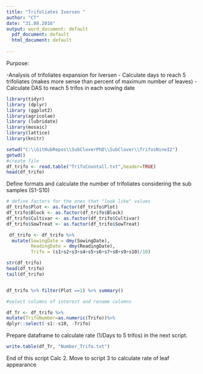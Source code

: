 ```yaml
---
title: "Trifoliates Iversen "
author: "CT"
date: "31.08.2016"
output: word_document: default
  pdf_document: default
  html_document: default
  
---
```


Purpose:

-Analysis of trifoliates expansion for Iversen
- Calculate days to reach 5 trifoliates (makes more sense than percent of maximum number of leaves)
- Calculate DAS to reach 5 trifos in each sowing date 
 
```r
library(tidyr)
library (dplyr)
library (ggplot2)
library(agricolae)
library (lubridate)
library(mosaic)
library(lattice)
library(knitr)
```



```r
setwd("C:\\GitHubRepos\\SubCloverPhD\\SubClover\\TrifosNineI2")
getwd()
#create file
df_trifo <- read.table("TrifoCountall.txt",header=TRUE)
head(df_trifo)


```
Define formats and calculate the number of trifoliates considering the sub samples (S1-S10)

```r


# define factors for the ones that "look like" values
df_trifo$Plot <- as.factor(df_trifo$Plot)
df_trifo$Block <- as.factor(df_trifo$Block)
df_trifo$Cultivar <- as.factor(df_trifo$Cultivar)
df_trifo$SowTreat <- as.factor(df_trifo$SowTreat)

 df_trifo <- df_trifo %>%
  mutate(SowingDate = dmy(SowingDate), 
         ReadingDate = dmy(ReadingDate),
         Trifo = (s1+s2+s3+s4+s5+s6+s7+s8+s9+s10)/10)

str(df_trifo)
head(df_trifo)
tail(df_trifo)


df_trifo %>% filter(Plot ==1) %>% summary()

#select columns of interest and rename columns 

df_Tr <- df_trifo %>%
mutate(TrifoNumber=as.numeric(Trifo))%>%
dplyr::select(-s1:-s10, -Trifo)
```



Prepare dataframe to calculate rate (1/Days to 5 trifos) in the next script.


```r
write.table(df_Tr, "Number_Trifo.txt")


```


End of this script Calc 2. 
Move to script 3 to calculate rate of leaf appearance 
